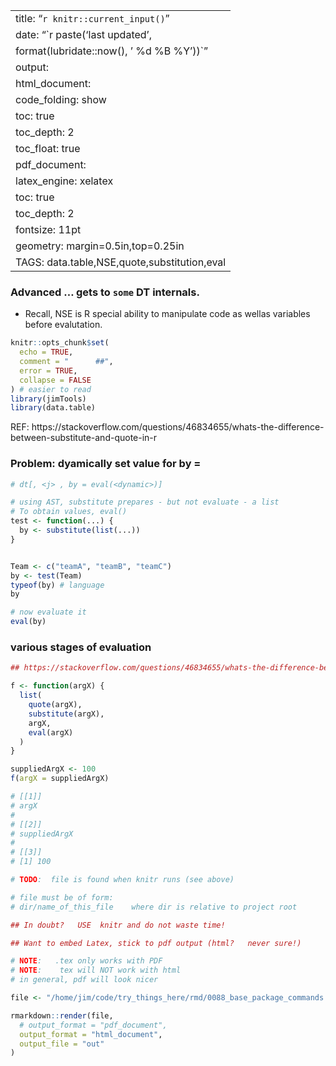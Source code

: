 
---
title: "`r knitr::current_input()`"
date: "`r paste('last updated', 
    format(lubridate::now(), ' %d %B %Y'))`"
output:   
  html_document:  
        code_folding: show
        toc: true 
        toc_depth: 2
        toc_float: true
  pdf_document:   
    latex_engine: xelatex  
    toc: true
    toc_depth:  2   
fontsize: 11pt   
geometry: margin=0.5in,top=0.25in   
TAGS:  data.table,NSE,quote,substitution,eval
---

### Advanced ... gets to `some` DT internals.
*  Recall, NSE is R special ability to manipulate code as wellas variables
  before  evalutation.

```r
knitr::opts_chunk$set(
  echo = TRUE,
  comment = "      ##",
  error = TRUE,
  collapse = FALSE
) # easier to read
library(jimTools)
library(data.table)
```

REF:
https://stackoverflow.com/questions/46834655/whats-the-difference-between-substitute-and-quote-in-r



### Problem:  dyamically set value for by =
```r
# dt[, <j> , by = eval(<dynamic>)]

# using AST, substitute prepares - but not evaluate - a list
# To obtain values, eval()
test <- function(...) {
  by <- substitute(list(...))
}


Team <- c("teamA", "teamB", "teamC")
by <- test(Team)
typeof(by) # language
by

# now evaluate it
eval(by)
```

### various stages of evaluation
```r
## https://stackoverflow.com/questions/46834655/whats-the-difference-between-substitute-and-quote-in-r

f <- function(argX) {
  list(
    quote(argX),
    substitute(argX),
    argX,
    eval(argX)
  )
}

suppliedArgX <- 100
f(argX = suppliedArgX)

# [[1]]
# argX
#
# [[2]]
# suppliedArgX
#
# [[3]]
# [1] 100
```










```r
# TODO:  file is found when knitr runs (see above)

# file must be of form:
# dir/name_of_this_file    where dir is relative to project root

## In doubt?   USE  knitr and do not waste time!

## Want to embed Latex, stick to pdf output (html?   never sure!)

# NOTE:   .tex only works with PDF
# NOTE:    tex will NOT work with html
# in general, pdf will look nicer

file <- "/home/jim/code/try_things_here/rmd/0088_base_package_commands.Rmd"

rmarkdown::render(file,
  # output_format = "pdf_document",
  output_format = "html_document",
  output_file = "out"
)
```
